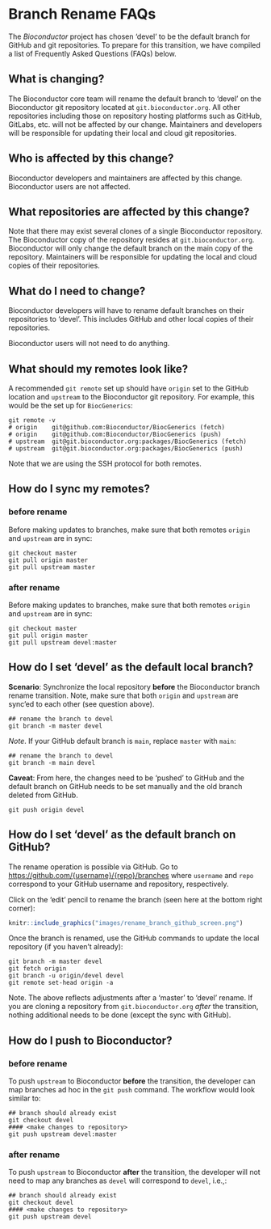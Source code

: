 # Branch Rename FAQs

The _Bioconductor_ project has chosen 'devel' to be the default branch for
GitHub and git repositories. To prepare for this transition, we have compiled a
list of Frequently Asked Questions (FAQs) below.

## What is changing?

The Bioconductor core team will rename the default branch to 'devel' on the
Bioconductor git repository located at `git.bioconductor.org`. All other
repositories including those on repository hosting platforms such as GitHub,
GitLabs, etc. will not be affected by our change. Maintainers and developers
will be responsible for updating their local and cloud git repositories.

## Who is affected by this change?

Bioconductor developers and maintainers are affected by this change.
Bioconductor users are not affected.

## What repositories are affected by this change?

Note that there may exist several clones of a single Bioconductor repository.
The Bioconductor copy of the repository resides at `git.bioconductor.org`.
Bioconductor will only change the default branch on the main copy of the
repository. Maintainers will be responsible for updating the local and cloud
copies of their repositories.

## What do I need to change?

Bioconductor developers will have to rename default branches on their
repositories to 'devel'. This includes GitHub and other local copies of their
repositories.

Bioconductor users will not need to do anything.

## What should my remotes look like?

A recommended `git remote` set up should have `origin` set to the GitHub
location and `upstream` to the Bioconductor git repository. For example,
this would be the set up for `BiocGenerics`:

    git remote -v
    # origin	git@github.com:Bioconductor/BiocGenerics (fetch)
    # origin	git@github.com:Bioconductor/BiocGenerics (push)
    # upstream	git@git.bioconductor.org:packages/BiocGenerics (fetch)
    # upstream	git@git.bioconductor.org:packages/BiocGenerics (push)
    
Note that we are using the SSH protocol for both remotes.

## How do I sync my remotes? {.tabset .tabset-face .tabset-pills}

### before rename

Before making updates to branches, make sure that both remotes `origin` and
`upstream` are in sync:

    git checkout master
    git pull origin master
    git pull upstream master

### after rename

Before making updates to branches, make sure that both remotes `origin` and
`upstream` are in sync:

    git checkout master
    git pull origin master
    git pull upstream devel:master

## How do I set 'devel' as the default local branch? {.tabset .tabset-face .tabset-pills}

**Scenario**: Synchronize the local repository **before** the Bioconductor
branch rename transition. Note, make sure that both `origin` and `upstream` are
sync'ed to each other (see question above).

    ## rename the branch to devel
    git branch -m master devel

_Note_. If your GitHub default branch is `main`, replace `master` with `main`:

    ## rename the branch to devel
    git branch -m main devel

**Caveat**: From here, the changes need to be 'pushed' to GitHub and the
default branch on GitHub needs to be set manually and the old branch deleted
from GitHub.

    git push origin devel

## How do I set 'devel' as the default branch on GitHub?

The rename operation is possible via GitHub. Go to
<https://github.com/{username}/{repo}/branches> where `username` and `repo`
correspond to your GitHub username and repository, respectively.

Click on the 'edit' pencil to rename the branch (seen here at the bottom right
corner):

```r
knitr::include_graphics("images/rename_branch_github_screen.png")
```

Once the branch is renamed, use the GitHub commands to update the local
repository (if you haven't already):

    git branch -m master devel
    git fetch origin
    git branch -u origin/devel devel
    git remote set-head origin -a

Note. The above reflects adjustments after a 'master' to 'devel' rename.
If you are cloning a repository from `git.bioconductor.org` _after_ the
transition, nothing additional needs to be done (except the sync with GitHub).

## How do I push to Bioconductor? {.tabset .tabset-face .tabset-pills}

### before rename

To push `upstream` to Bioconductor **before** the transition, the developer can
map branches ad hoc in the `git push` command. The workflow would look similar
to:

    ## branch should already exist
    git checkout devel
    #### <make changes to repository>
    git push upstream devel:master
    
### after rename

To push `upstream` to Bioconductor **after** the transition, the developer
will not need to map any branches as `devel` will correspond to `devel`, i.e.,:

    ## branch should already exist
    git checkout devel
    #### <make changes to repository>
    git push upstream devel
